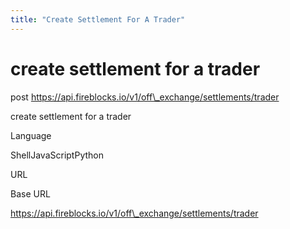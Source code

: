 ```yaml
---
title: "Create Settlement For A Trader"
---
```

  
  # create settlement for a trader

post https://api.fireblocks.io/v1/off\_exchange/settlements/trader

create settlement for a trader

Language

ShellJavaScriptPython

URL

Base URL

https://api.fireblocks.io/v1/off\_exchange/settlements/trader